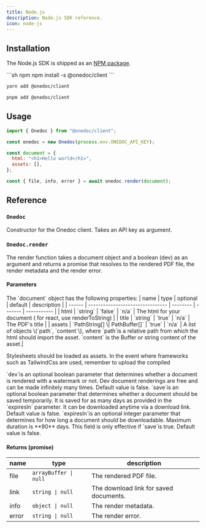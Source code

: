 ```yaml
---
title: Node.js
description: Node.js SDK reference.
icon: node-js
---
```


## Installation

The Node.js SDK is shipped as an [NPM package](https://www.npmjs.com/package/@onedoc/client).

<CodeGroup>
```sh npm
npm install -s @onedoc/client
```

```sh yarn
yarn add @onedoc/client
```

```sh pnpm
pnpm add @onedoc/client
```

</CodeGroup>

## Usage

```js
import { Onedoc } from "@onedoc/client";

const onedoc = new Onedoc(process.env.ONEDOC_API_KEY);

const document = {
  html: "<h1>Hello world</h1>",
  assets: [],
};

const { file, info, error } = await onedoc.render(document);
```

## Reference

### `Onedoc`

Constructor for the Onedoc client. Takes an API key as argument.

### `Onedoc.render`

The render function takes a document object and a boolean (dev) as an argument and returns a promise that resolves to the rendered PDF file, the render metadata and the render error.

#### Parameters

<ResponseField name="document" type="object" required>
The `document` object has the following properties:
</ResponseField>
| name   | type                             | optional | default | description |
| ------ | -------------------------------- | -------- | ------- | ----------- |
| html   | `string`                         | `false`  | `n/a`   | The html for your document ( for react, use renderToString)            |
| title  | `string`                         | `true`   | `n/a`   | The PDF's title            |
| assets | `PathString[] \| PathBuffer[]`   | `true`   | `n/a`   | A list of objects \{`path`, `content`\}, where `path`is a relative path from which the html should import the asset. `content` is the Buffer or string content of the asset.|

Stylesheets should be loaded as assets. In the event where frameworks such as TailwindCss are used, remember to upload the compiled

<ResponseField name="dev" type="boolean" default="false">
`dev`is an optional boolean parameter that determines whether a document is rendered with a watermark or not. Dev document renderings are free and can be made infinitely many times. Default value is false.
</ResponseField>

<ResponseField name="save" type="boolean" default="false">
`save`is an optional boolean parameter that determines whether a document should be saved temporarily. It is saved for as many days as provided in the `expiresIn` parameter. It can be downloaded anytime via a download link. Default value is false.
</ResponseField>

<ResponseField name="expiresIn" type="integer" default="1">
`expiresIn`is an optional integer parameter that determines for how long a document should be downloadable. Maximum duration is **90** days. This field is only effective if `save`is true. Default value is false.
</ResponseField>

#### Returns (promise)

| name  | type                  | description            |
| ----- | --------------------- | ---------------------- |
| file  | `arrayBuffer \| null` | The rendered PDF file. |
| link  | `string \| null`      | The download link for saved documents. |
| info  | `object \| null`      | The render metadata.   |
| error | `string \| null`      | The render error.      |
